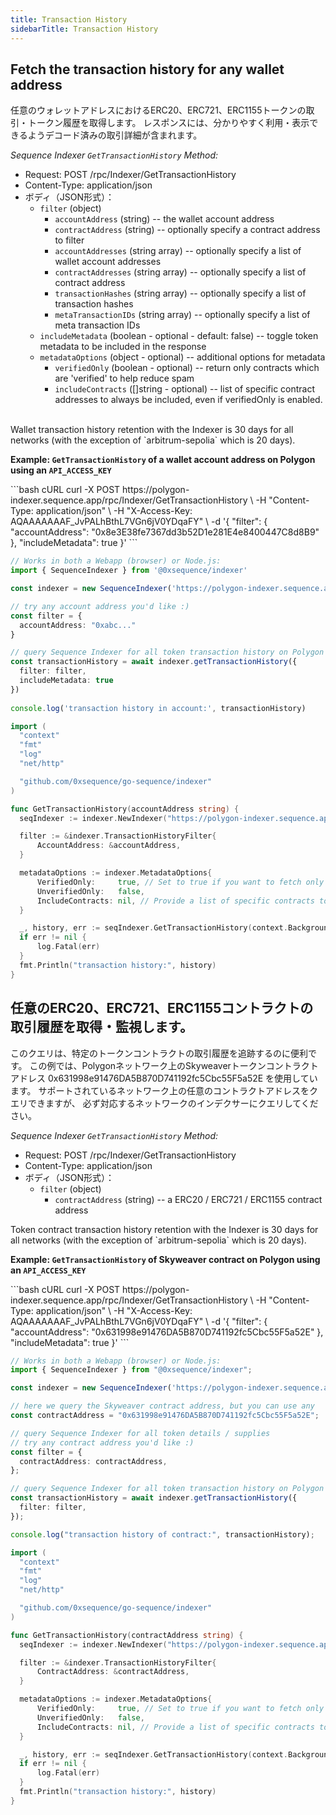 ```yaml
---
title: Transaction History
sidebarTitle: Transaction History
---
```


## Fetch the transaction history for any wallet address
任意のウォレットアドレスにおけるERC20、ERC721、ERC1155トークンの取引・トークン履歴を取得します。
レスポンスには、分かりやすく利用・表示できるようデコード済みの取引詳細が含まれます。

_Sequence Indexer `GetTransactionHistory` Method:_
- Request: POST /rpc/Indexer/GetTransactionHistory
- Content-Type: application/json
- ボディ（JSON形式）：
  - `filter` (object)
    - `accountAddress` (string) -- the wallet account address
    - `contractAddress` (string) -- optionally specify a contract address to filter
    - `accountAddresses` (string array) -- optionally specify a list of wallet account addresses
    - `contractAddresses` (string array) -- optionally specify a list of contract address
    - `transactionHashes` (string array) -- optionally specify a list of transaction hashes
    - `metaTransactionIDs` (string array) -- optionally specify a list of meta transaction IDs
  - `includeMetadata` (boolean - optional - default: false) -- toggle token metadata to be included in the response
  - `metadataOptions` (object - optional) -- additional options for metadata
    - `verifiedOnly` (boolean - optional) -- return only contracts which are 'verified' to help reduce spam
    - `includeContracts` (\[]string - optional) -- list of specific contract addresses to always be included, even if verifiedOnly is enabled.

<br />

<Note>
  Wallet transaction history retention with the Indexer is 30 days for all networks (with the exception of `arbitrum-sepolia` which is 20 days).
</Note>

**Example: `GetTransactionHistory` of a wallet account address on Polygon using an `API_ACCESS_KEY`**

<CodeGroup>
  ```bash cURL
  curl -X POST https://polygon-indexer.sequence.app/rpc/Indexer/GetTransactionHistory \
   -H "Content-Type: application/json" \
   -H "X-Access-Key: AQAAAAAAAF_JvPALhBthL7VGn6jV0YDqaFY" \
   -d '{ "filter": { "accountAddress": "0x8e3E38fe7367dd3b52D1e281E4e8400447C8d8B9" }, "includeMetadata": true }'
  ```

  ```ts Typescript
  // Works in both a Webapp (browser) or Node.js:
  import { SequenceIndexer } from '@0xsequence/indexer'

  const indexer = new SequenceIndexer('https://polygon-indexer.sequence.app', 'AQAAAAAAAF_JvPALhBthL7VGn6jV0YDqaFY')

  // try any account address you'd like :)
  const filter = {
  	accountAddress: "0xabc..."
  }

  // query Sequence Indexer for all token transaction history on Polygon
  const transactionHistory = await indexer.getTransactionHistory({
  	filter: filter,
  	includeMetadata: true
  })
  	
  console.log('transaction history in account:', transactionHistory)
  ```

  ```go Go
  import (
  	"context"
  	"fmt"
  	"log"
  	"net/http"

  	"github.com/0xsequence/go-sequence/indexer"
  )

  func GetTransactionHistory(accountAddress string) {
  	seqIndexer := indexer.NewIndexer("https://polygon-indexer.sequence.app", "AQAAAAAAAF_JvPALhBthL7VGn6jV0YDqaFY")

  	filter := &indexer.TransactionHistoryFilter{
  		AccountAddress: &accountAddress,
  	}

  	metadataOptions := indexer.MetadataOptions{
  		VerifiedOnly:     true, // Set to true if you want to fetch only verified contracts
  		UnverifiedOnly:   false,
  		IncludeContracts: nil, // Provide a list of specific contracts to include, if any
  	}

  	_, history, err := seqIndexer.GetTransactionHistory(context.Background(), filter, nil, nil, &metadataOptions)
  	if err != nil {
  		log.Fatal(err)
  	}
  	fmt.Println("transaction history:", history)
  }
  ```
</CodeGroup>

## 任意のERC20、ERC721、ERC1155コントラクトの取引履歴を取得・監視します。
このクエリは、特定のトークンコントラクトの取引履歴を追跡するのに便利です。
この例では、Polygonネットワーク上のSkyweaverトークンコントラクトアドレス 0x631998e91476DA5B870D741192fc5Cbc55F5a52E を使用しています。
サポートされているネットワーク上の任意のコントラクトアドレスをクエリできますが、
必ず対応するネットワークのインデクサーにクエリしてください。

_Sequence Indexer `GetTransactionHistory` Method:_
- Request: POST /rpc/Indexer/GetTransactionHistory
- Content-Type: application/json
- ボディ（JSON形式）：
  - `filter` (object)
    - `contractAddress` (string) -- a ERC20 / ERC721 / ERC1155 contract address

<Note>
  Token contract transaction history retention with the Indexer is 30 days for all networks (with the exception of `arbitrum-sepolia` which is 20 days).
</Note>

**Example: `GetTransactionHistory` of Skyweaver contract on Polygon using an `API_ACCESS_KEY`**

<CodeGroup>
  ```bash cURL
  curl -X POST https://polygon-indexer.sequence.app/rpc/Indexer/GetTransactionHistory \
   -H "Content-Type: application/json" \
   -H "X-Access-Key: AQAAAAAAAF_JvPALhBthL7VGn6jV0YDqaFY" \
   -d '{ "filter": { "accountAddress": "0x631998e91476DA5B870D741192fc5Cbc55F5a52E" }, "includeMetadata": true }'
  ```

  ```typescript Typescript
  // Works in both a Webapp (browser) or Node.js:
  import { SequenceIndexer } from "@0xsequence/indexer";

  const indexer = new SequenceIndexer('https://polygon-indexer.sequence.app', 'AQAAAAAAAF_JvPALhBthL7VGn6jV0YDqaFY')

  // here we query the Skyweaver contract address, but you can use any
  const contractAddress = "0x631998e91476DA5B870D741192fc5Cbc55F5a52E";

  // query Sequence Indexer for all token details / supplies
  // try any contract address you'd like :)
  const filter = {
    contractAddress: contractAddress,
  };

  // query Sequence Indexer for all token transaction history on Polygon
  const transactionHistory = await indexer.getTransactionHistory({
    filter: filter,
  });

  console.log("transaction history of contract:", transactionHistory);
  ```

  ```go Go
  import (
  	"context"
  	"fmt"
  	"log"
  	"net/http"

  	"github.com/0xsequence/go-sequence/indexer"
  )

  func GetTransactionHistory(contractAddress string) {
  	seqIndexer := indexer.NewIndexer("https://polygon-indexer.sequence.app", "AQAAAAAAAF_JvPALhBthL7VGn6jV0YDqaFY")

  	filter := &indexer.TransactionHistoryFilter{
  		ContractAddress: &contractAddress,
  	}

  	metadataOptions := indexer.MetadataOptions{
  		VerifiedOnly:     true, // Set to true if you want to fetch only verified contracts
  		UnverifiedOnly:   false,
  		IncludeContracts: nil, // Provide a list of specific contracts to include, if any
  	}

  	_, history, err := seqIndexer.GetTransactionHistory(context.Background(), filter, nil, nil, &metadataOptions)
  	if err != nil {
  		log.Fatal(err)
  	}
  	fmt.Println("transaction history:", history)
  }
  ```
</CodeGroup>